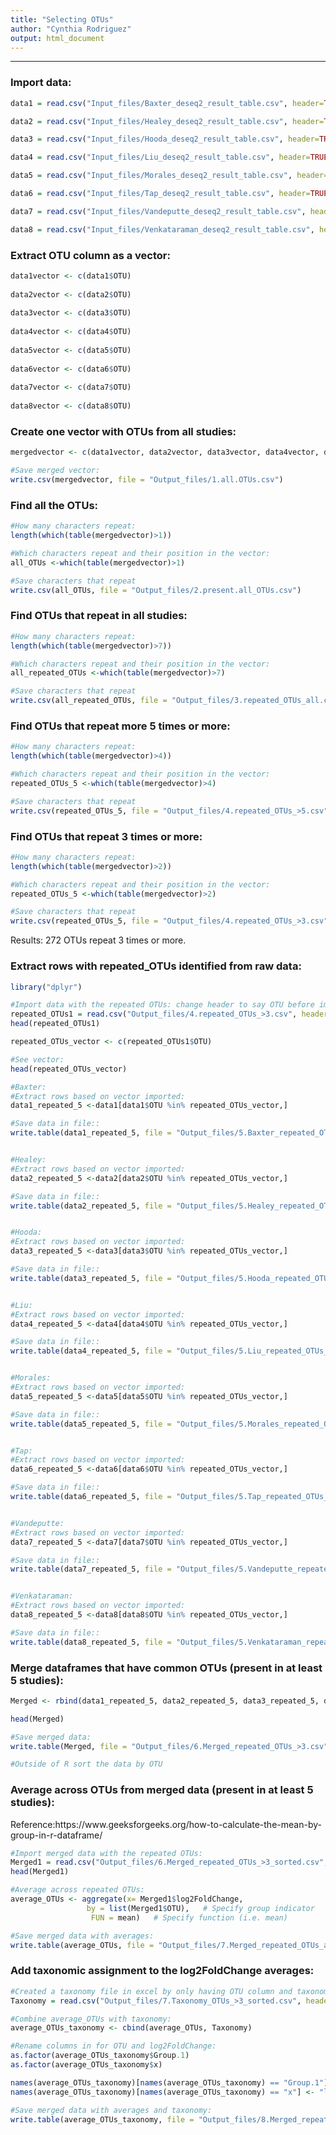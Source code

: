 ```yaml
---
title: "Selecting OTUs"
author: "Cynthia Rodriguez"
output: html_document
---
```


-----

### Import data:
```r
data1 = read.csv("Input_files/Baxter_deseq2_result_table.csv", header=TRUE, sep=",", skipNul=TRUE)

data2 = read.csv("Input_files/Healey_deseq2_result_table.csv", header=TRUE, sep=",", skipNul=TRUE)

data3 = read.csv("Input_files/Hooda_deseq2_result_table.csv", header=TRUE, sep=",", skipNul=TRUE)

data4 = read.csv("Input_files/Liu_deseq2_result_table.csv", header=TRUE, sep=",", skipNul=TRUE)

data5 = read.csv("Input_files/Morales_deseq2_result_table.csv", header=TRUE, sep=",", skipNul=TRUE)

data6 = read.csv("Input_files/Tap_deseq2_result_table.csv", header=TRUE, sep=",", skipNul=TRUE)

data7 = read.csv("Input_files/Vandeputte_deseq2_result_table.csv", header=TRUE, sep=",", skipNul=TRUE)

data8 = read.csv("Input_files/Venkataraman_deseq2_result_table.csv", header=TRUE, sep=",", skipNul=TRUE)

```

### Extract OTU column as a vector:
```r
data1vector <- c(data1$OTU)
 
data2vector <- c(data2$OTU)
 
data3vector <- c(data3$OTU)
 
data4vector <- c(data4$OTU)
 
data5vector <- c(data5$OTU)
 
data6vector <- c(data6$OTU)
 
data7vector <- c(data7$OTU)
 
data8vector <- c(data8$OTU)

```


### Create one vector with OTUs from all studies:
```r
mergedvector <- c(data1vector, data2vector, data3vector, data4vector, data5vector, data6vector, data7vector, data8vector)

#Save merged vector:
write.csv(mergedvector, file = "Output_files/1.all.OTUs.csv")
```

### Find all the OTUs:
```r
#How many characters repeat:
length(which(table(mergedvector)>1))

#Which characters repeat and their position in the vector:
all_OTUs <-which(table(mergedvector)>1)

#Save characters that repeat
write.csv(all_OTUs, file = "Output_files/2.present.all_OTUs.csv")
```

### Find OTUs that repeat in all studies:
```r
#How many characters repeat:
length(which(table(mergedvector)>7))

#Which characters repeat and their position in the vector:
all_repeated_OTUs <-which(table(mergedvector)>7)

#Save characters that repeat
write.csv(all_repeated_OTUs, file = "Output_files/3.repeated_OTUs_all.csv")
```


### Find OTUs that repeat more 5 times or more:
```r
#How many characters repeat:
length(which(table(mergedvector)>4))

#Which characters repeat and their position in the vector:
repeated_OTUs_5 <-which(table(mergedvector)>4)

#Save characters that repeat
write.csv(repeated_OTUs_5, file = "Output_files/4.repeated_OTUs_>5.csv")
```

### Find OTUs that repeat 3 times or more:
```r
#How many characters repeat:
length(which(table(mergedvector)>2))

#Which characters repeat and their position in the vector:
repeated_OTUs_5 <-which(table(mergedvector)>2)

#Save characters that repeat
write.csv(repeated_OTUs_5, file = "Output_files/4.repeated_OTUs_>3.csv")
```


Results:
272 OTUs repeat 3 times or more.

### Extract rows with repeated_OTUs identified from raw data:
```r
library("dplyr")

#Import data with the repeated OTUs: change header to say OTU before importing
repeated_OTUs1 = read.csv("Output_files/4.repeated_OTUs_>3.csv", header=TRUE, sep=",", skipNul=TRUE)
head(repeated_OTUs1)

repeated_OTUs_vector <- c(repeated_OTUs1$OTU)

#See vector:
head(repeated_OTUs_vector)

#Baxter:
#Extract rows based on vector imported:
data1_repeated_5 <-data1[data1$OTU %in% repeated_OTUs_vector,]

#Save data in file::
write.table(data1_repeated_5, file = "Output_files/5.Baxter_repeated_OTUs_>3.csv", sep = ",", row.names = FALSE, col.names = TRUE)


#Healey:
#Extract rows based on vector imported:
data2_repeated_5 <-data2[data2$OTU %in% repeated_OTUs_vector,]

#Save data in file::
write.table(data2_repeated_5, file = "Output_files/5.Healey_repeated_OTUs_>3.csv", sep = ",", row.names = FALSE, col.names = TRUE)


#Hooda:
#Extract rows based on vector imported:
data3_repeated_5 <-data3[data3$OTU %in% repeated_OTUs_vector,]

#Save data in file::
write.table(data3_repeated_5, file = "Output_files/5.Hooda_repeated_OTUs_>3.csv", sep = ",", row.names = FALSE, col.names = TRUE)


#Liu:
#Extract rows based on vector imported:
data4_repeated_5 <-data4[data4$OTU %in% repeated_OTUs_vector,]

#Save data in file::
write.table(data4_repeated_5, file = "Output_files/5.Liu_repeated_OTUs_>3.csv", sep = ",", row.names = FALSE, col.names = TRUE)


#Morales:
#Extract rows based on vector imported:
data5_repeated_5 <-data5[data5$OTU %in% repeated_OTUs_vector,]

#Save data in file::
write.table(data5_repeated_5, file = "Output_files/5.Morales_repeated_OTUs_>3.csv", sep = ",", row.names = FALSE, col.names = TRUE)


#Tap:
#Extract rows based on vector imported:
data6_repeated_5 <-data6[data6$OTU %in% repeated_OTUs_vector,]

#Save data in file::
write.table(data6_repeated_5, file = "Output_files/5.Tap_repeated_OTUs_>3.csv", sep = ",", row.names = FALSE, col.names = TRUE)


#Vandeputte:
#Extract rows based on vector imported:
data7_repeated_5 <-data7[data7$OTU %in% repeated_OTUs_vector,]

#Save data in file::
write.table(data7_repeated_5, file = "Output_files/5.Vandeputte_repeated_OTUs_>3.csv", sep = ",", row.names = FALSE, col.names = TRUE)


#Venkataraman:
#Extract rows based on vector imported:
data8_repeated_5 <-data8[data8$OTU %in% repeated_OTUs_vector,]

#Save data in file::
write.table(data8_repeated_5, file = "Output_files/5.Venkataraman_repeated_OTUs_>3.csv", sep = ",", row.names = FALSE, col.names = TRUE)
```

### Merge dataframes that have common OTUs (present in at least 5 studies):
```r
Merged <- rbind(data1_repeated_5, data2_repeated_5, data3_repeated_5, data4_repeated_5, data5_repeated_5, data6_repeated_5, data7_repeated_5, data8_repeated_5)

head(Merged)

#Save merged data:
write.table(Merged, file = "Output_files/6.Merged_repeated_OTUs_>3.csv", sep = ",", row.names = FALSE, col.names = TRUE)

#Outside of R sort the data by OTU

```


### Average across OTUs from merged data (present in at least 5 studies):
Reference:https://www.geeksforgeeks.org/how-to-calculate-the-mean-by-group-in-r-dataframe/
```r
#Import merged data with the repeated OTUs:
Merged1 = read.csv("Output_files/6.Merged_repeated_OTUs_>3_sorted.csv", header=TRUE, sep=",", skipNul=TRUE)
head(Merged1)

#Average across repeated OTUs:
average_OTUs <- aggregate(x= Merged1$log2FoldChange,     
                 by = list(Merged1$OTU),   # Specify group indicator    
                  FUN = mean)   # Specify function (i.e. mean)

#Save merged data with averages:
write.table(average_OTUs, file = "Output_files/7.Merged_repeated_OTUs_averages_>3.csv", sep = ",", row.names = FALSE, col.names = TRUE)
```

### Add taxonomic assignment to the log2FoldChange averages: 
```r
#Created a taxonomy file in excel by only having OTU column and taxonomy columns - import it:
Taxonomy = read.csv("Output_files/7.Taxonomy_OTUs_>3_sorted.csv", header=TRUE, sep=",", skipNul=TRUE)

#Combine average_OTUs with taxonomy:
average_OTUs_taxonomy <- cbind(average_OTUs, Taxonomy)

#Rename columns in for OTU and log2FoldChange:
as.factor(average_OTUs_taxonomy$Group.1)
as.factor(average_OTUs_taxonomy$x)

names(average_OTUs_taxonomy)[names(average_OTUs_taxonomy) == "Group.1"] <- "OTU1"
names(average_OTUs_taxonomy)[names(average_OTUs_taxonomy) == "x"] <- "log2FoldChange"

#Save merged data with averages and taxonomy:
write.table(average_OTUs_taxonomy, file = "Output_files/8.Merged_repeated_OTUs_averages_taxonomy_>3.csv", sep = ",", row.names = FALSE, col.names = TRUE)

```


